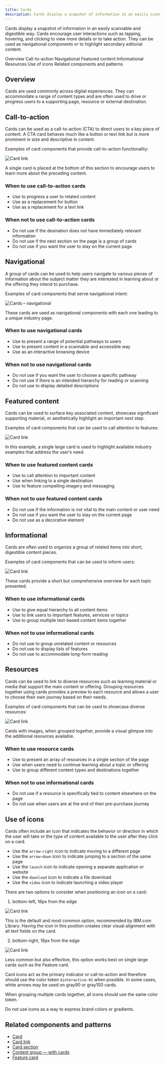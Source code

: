 ```yaml
---
title: Cards
description: Cards display a snapshot of information in an easily scannable and digestible way.  
---
```


<PageDescription>

Cards display a snapshot of information in an easily scannable and digestible way. Cards encourage user interactions such as tapping, hovering, and clicking to view more details or to take action. 
They can be used as navigational components or to highlight secondary editorial content.

</PageDescription>


<AnchorLinks>

<AnchorLink>Overview</AnchorLink>
<AnchorLink>Call-to-action</AnchorLink>
<AnchorLink>Navigational</AnchorLink>
<AnchorLink>Featured content</AnchorLink>
<AnchorLink>Informational</AnchorLink>
<AnchorLink>Resources</AnchorLink>
<AnchorLink>Use of icons</AnchorLink>
<AnchorLink>Related components and patterns</AnchorLink>

</AnchorLinks>

## Overview
Cards are used commonly across digital experiences. They can accommodate a range of content types and are often used to drive or progress users to a supporting page, resource or external destination.


## Call-to-action

Cards can be used as a call-to-action (CTA) to direct users to a key piece of content. A CTA card behaves much like a button or text link but is more prominent in size and descriptive in content.

Examples of card components that provide call-to-action functionality:

<Title>Card link</Title>

![Card link](../../images/pattern/cards/cards-cardlink.jpg)

<Caption>
A single card is placed at the bottom of this section to encourage users to learn more about the preceding content.
</Caption>


### When to use call-to-action cards

* Use to progress a user to related content
* Use as a replacement for button
* Use as a replacement for a text link


### When not to use call-to-action cards

* Do not use if the desination does not have immediately relevant information
* Do not use if the next section on the page is a group of cards
* Do not use if you want the user to stay on the current page 


## Navigational

A group of cards can be used to help users navigate to various pieces of information about the subject matter they are interested in learning about or the offering they intend to purchase. 

Examples of card components that serve navigational intent:

<Title>Cards — navigational (coming soon)</Title>

![Cards – navigational](../../images/pattern/cards/cards-navigational.jpg)

<Caption>
These cards are used as navigational components with each one leading to a unique industry page.
</Caption>


### When to use navigational cards

* Use to present a range of potential pathways to users
* Use to present content in a scannable and accessible way
* Use as an interactive browsing device 


### When not to use navigational cards

* Do not use if you want the user to choose a specific pathway 
* Do not use if there is an intended hierarchy for reading or scanning
* Do not use to display detailed descriptions
 
 
## Featured content
 
Cards can be used to surface key associated content, showcase significant supporting material, or aesthetically highlight an important next step.

Examples of card components that can be used to call attention to features:

<Title>Feature card</Title>

![Card link](../../images/pattern/cards/cards-feature.jpg)

<Caption>
In this example, a single large card is used to highlight available industry examples that address the user’s need.
</Caption>


### When to use featured content cards

* Use to call attention to important content
* Use when linking to a single destination 
* Use to feature compelling imagery and messaging


### When not to use featured content cards

* Do not use if the information is not vital to the main content or user need
* Do not use if you want the user to stay on the current page 
* Do not use as a decorative element 


## Informational

Cards are often used to organize a group of related items into short, digestible content pieces.

Examples of card components that can be used to inform users:

<Title>Content group — with cards</Title>

![Card link](../../images/pattern/cards/cards-contentgroup.jpg)

<Caption>
These cards provide a short but comprehensive overview for each topic presented.
</Caption>


### When to use informational cards

* Use to give equal hierarchy to all content items
* Use to link users to important features, services or topics
* Use to group multiple text-based content items together


### When not to use informational cards

* Do not use to group unrelated content or resources
* Do not use to display lists of features
* Do not use to accommodate long-form reading 


## Resources

Cards can be used to link to diverse resources such as learning material or media that support the main content or offering. Grouping resources together using cards provides a preview to each resource and allows a user to choose their own journey based on their needs.

Examples of card components that can be used to showcase diverse resources:

<Title>Card section — with images</Title>

![Card link](../../images/pattern/cards/cards-resources.jpg)

<Caption>
Cards with images, when grouped together, provide a visual glimpse into the additional resources available.
</Caption>


### When to use resource cards

* Use to present an array of resources in a single section of the page 
* Use when users need to continue learning about a topic or offering
* Use to group different content types and destinations together


### When not to use informational cards

* Do not use if a resource is specifically tied to content elsewhere on the page
* Do not use when users are at the end of their pre-purchase journey


## Use of icons

Cards often include an icon that indicates the behavior or direction in which the user will take or the type of content available to the user after they click on a card.


<Title>Icon usage</Title>

* Use the `arrow—right` icon to indicate moving to a different page
* Use the `arrow—down` icon to indicate jumping to a section of the same page
* Use the `launch` icon to indicate opening a separate application or website
* Use the `download` icon to indicate a file download
* Use the `video` icon to indicate launching a video player


<Title>Icon position</Title>

There are two options to consider when positioning an icon on a card:

1. bottom-left, 16px from the edge 

![Card link](../../images/pattern/cards/cards-icons-1.jpg)

This is the default and most common option, recommended by IBM.com Library. Having the icon in this position creates clear visual alignment with all text fields on the card.

2. bottom-right, 16px from the edge 

![Card link](../../images/pattern/cards/cards-icons-2.jpg)

Less common but also effective, this option works best on single large cards such as the Feature card. 


<Title>Icon color</Title>

Card icons act as the primary indicator or call-to-action and therefore should use the color token `$interactive-01` when possible. In some cases, white arrows may be used on gray90 or gray100 cards.

When grouping multiple cards together, all icons should use the same color token. 

Do not use icons as a way to express brand colors or gradients. 

## Related components and patterns

<Title>Components</Title>


* [Card](./components/card)
* [Card link](./components/card-link)
* [Card section](./components/card-section)
* [Content group — with cards](./components/contentgroupcards)
* [Feature card](./components/feature-card)
